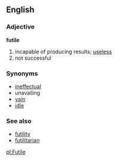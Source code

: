 == English ==
=== Adjective ===
'''futile'''
# incapable of producing results; [[useless]]
# not successful
=== Synonyms ===
*[[ineffectual]]
*unavailing 
*[[vain]] 
*[[idle]]

=== See also ===
*[[futility]]
*[[futilitarian]]

[[pl:Futile]]